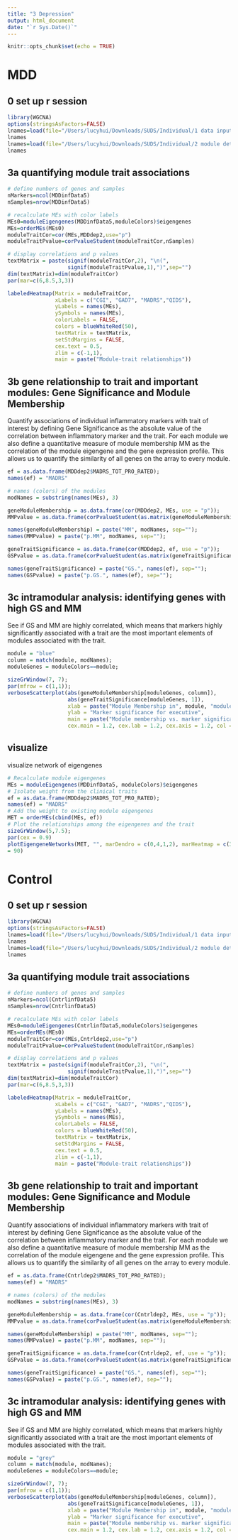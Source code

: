 ```yaml
---
title: "3 Depression"
output: html_document
date: "`r Sys.Date()`"
---
```


```r
knitr::opts_chunk$set(echo = TRUE)
```

# MDD
## 0 set up r session

```r
library(WGCNA)
options(stringsAsFactors=FALSE)
lnames=load(file="/Users/lucyhui/Downloads/SUDS/Individual/1 data input/Depression/MDDinfDep.RData")
lnames
lnames=load(file="/Users/lucyhui/Downloads/SUDS/Individual/2 module detection/02-MDD-networkConstruction.RData")
lnames
```

## 3a quantifying module trait associations

```r
# define numbers of genes and samples
nMarkers=ncol(MDDinfData5)
nSamples=nrow(MDDinfData5)

# recalculate MEs with color labels
MEs0=moduleEigengenes(MDDinfData5,moduleColors)$eigengenes
MEs=orderMEs(MEs0)
moduleTraitCor=cor(MEs,MDDdep2,use="p")
moduleTraitPvalue=corPvalueStudent(moduleTraitCor,nSamples)

# display correlations and p values
textMatrix = paste(signif(moduleTraitCor,2), "\n(",
                   signif(moduleTraitPvalue,1),")",sep="")
dim(textMatrix)=dim(moduleTraitCor)
par(mar=c(6,8.5,3,3))

labeledHeatmap(Matrix = moduleTraitCor,
               xLabels = c("CGI", "GAD7", "MADRS","QIDS"),
               yLabels = names(MEs),
               ySymbols = names(MEs),
               colorLabels = FALSE,
               colors = blueWhiteRed(50),
               textMatrix = textMatrix,
               setStdMargins = FALSE,
               cex.text = 0.5,
               zlim = c(-1,1),
               main = paste("Module-trait relationships"))
```

## 3b gene relationship to trait and important modules: Gene Significance and Module Membership

Quantify associations of individual inflammatory markers with trait of interest by defining Gene Significance as the absolute value of the correlation between inflammatory marker and the trait. For each module we also define a quantitative measure of module membership MM as the correlation of the module eigengene and the gene expression profile. This allows us to quantify the similarity of all genes on the array to every module.

```r
ef = as.data.frame(MDDdep2$MADRS_TOT_PRO_RATED);
names(ef) = "MADRS"

# names (colors) of the modules
modNames = substring(names(MEs), 3)

geneModuleMembership = as.data.frame(cor(MDDdep2, MEs, use = "p"));
MMPvalue = as.data.frame(corPvalueStudent(as.matrix(geneModuleMembership), nSamples));

names(geneModuleMembership) = paste("MM", modNames, sep="");
names(MMPvalue) = paste("p.MM", modNames, sep="");

geneTraitSignificance = as.data.frame(cor(MDDdep2, ef, use = "p"));
GSPvalue = as.data.frame(corPvalueStudent(as.matrix(geneTraitSignificance), nSamples));

names(geneTraitSignificance) = paste("GS.", names(ef), sep="");
names(GSPvalue) = paste("p.GS.", names(ef), sep="");

```

## 3c intramodular analysis: identifying genes with high GS and MM

See if GS and MM are highly correlated, which means that markers highly significantly associated with a trait are the most important elements of modules associated with the trait.

```r
module = "blue"
column = match(module, modNames);
moduleGenes = moduleColors==module;

sizeGrWindow(7, 7);
par(mfrow = c(1,1));
verboseScatterplot(abs(geneModuleMembership[moduleGenes, column]),
                   abs(geneTraitSignificance[moduleGenes, 1]),
                   xlab = paste("Module Membership in", module, "module"),
                   ylab = "Marker significance for executive",
                   main = paste("Module membership vs. marker significance\n"),
                   cex.main = 1.2, cex.lab = 1.2, cex.axis = 1.2, col = module)

```
## visualize

visualize network of eigengenes

```r
# Recalculate module eigengenes
MEs = moduleEigengenes(MDDinfData5, moduleColors)$eigengenes
# Isolate weight from the clinical traits
ef = as.data.frame(MDDdep2$MADRS_TOT_PRO_RATED);
names(ef) = "MADRS"
# Add the weight to existing module eigengenes
MET = orderMEs(cbind(MEs, ef))
# Plot the relationships among the eigengenes and the trait
sizeGrWindow(5,7.5);
par(cex = 0.9)
plotEigengeneNetworks(MET, "", marDendro = c(0,4,1,2), marHeatmap = c(3,4,1,2), cex.lab = 0.8, xLabelsAngle
= 90)
```

# Control
## 0 set up r session

```r
library(WGCNA)
options(stringsAsFactors=FALSE)
lnames=load(file="/Users/lucyhui/Downloads/SUDS/Individual/1 data input/Depression/CntrlinfDep.RData")
lnames
lnames=load(file="/Users/lucyhui/Downloads/SUDS/Individual/2 module detection/02-Control-networkConstruction.RData")
lnames
```

## 3a quantifying module trait associations

```r
# define numbers of genes and samples
nMarkers=ncol(CntrlinfData5)
nSamples=nrow(CntrlinfData5)

# recalculate MEs with color labels
MEs0=moduleEigengenes(CntrlinfData5,moduleColors)$eigengenes
MEs=orderMEs(MEs0)
moduleTraitCor=cor(MEs,Cntrldep2,use="p")
moduleTraitPvalue=corPvalueStudent(moduleTraitCor,nSamples)

# display correlations and p values
textMatrix = paste(signif(moduleTraitCor,2), "\n(",
                   signif(moduleTraitPvalue,1),")",sep="")
dim(textMatrix)=dim(moduleTraitCor)
par(mar=c(6,8.5,3,3))

labeledHeatmap(Matrix = moduleTraitCor,
               xLabels = c("CGI", "GAD7", "MADRS","QIDS"),
               yLabels = names(MEs),
               ySymbols = names(MEs),
               colorLabels = FALSE,
               colors = blueWhiteRed(50),
               textMatrix = textMatrix,
               setStdMargins = FALSE,
               cex.text = 0.5,
               zlim = c(-1,1),
               main = paste("Module-trait relationships"))
```

## 3b gene relationship to trait and important modules: Gene Significance and Module Membership

Quantify associations of individual inflammatory markers with trait of interest by defining Gene Significance as the absolute value of the correlation between inflammatory marker and the trait. For each module we also define a quantitative measure of module membership MM as the correlation of the module eigengene and the gene expression profile. This allows us to quantify the similarity of all genes on the array to every module.

```r
ef = as.data.frame(Cntrldep2$MADRS_TOT_PRO_RATED);
names(ef) = "MADRS"

# names (colors) of the modules
modNames = substring(names(MEs), 3)

geneModuleMembership = as.data.frame(cor(Cntrldep2, MEs, use = "p"));
MMPvalue = as.data.frame(corPvalueStudent(as.matrix(geneModuleMembership), nSamples));

names(geneModuleMembership) = paste("MM", modNames, sep="");
names(MMPvalue) = paste("p.MM", modNames, sep="");

geneTraitSignificance = as.data.frame(cor(Cntrldep2, ef, use = "p"));
GSPvalue = as.data.frame(corPvalueStudent(as.matrix(geneTraitSignificance), nSamples));

names(geneTraitSignificance) = paste("GS.", names(ef), sep="");
names(GSPvalue) = paste("p.GS.", names(ef), sep="");

```

## 3c intramodular analysis: identifying genes with high GS and MM

See if GS and MM are highly correlated, which means that markers highly significantly associated with a trait are the most important elements of modules associated with the trait.

```r
module = "grey"
column = match(module, modNames);
moduleGenes = moduleColors==module;

sizeGrWindow(7, 7);
par(mfrow = c(1,1));
verboseScatterplot(abs(geneModuleMembership[moduleGenes, column]),
                   abs(geneTraitSignificance[moduleGenes, 1]),
                   xlab = paste("Module Membership in", module, "module"),
                   ylab = "Marker significance for executive",
                   main = paste("Module membership vs. marker significance\n"),
                   cex.main = 1.2, cex.lab = 1.2, cex.axis = 1.2, col = module)

```
